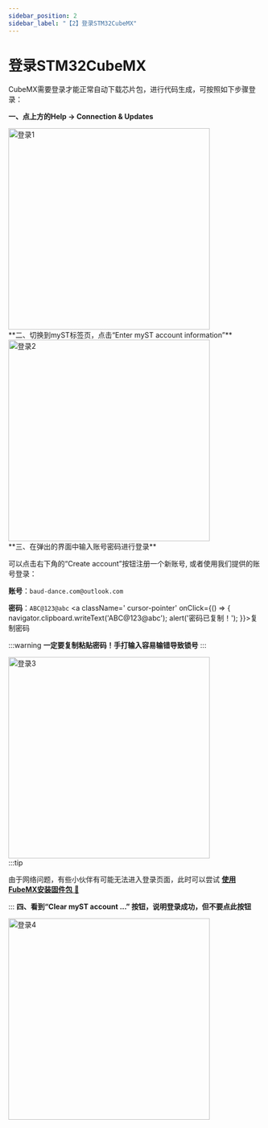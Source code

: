 ```yaml
---
sidebar_position: 2
sidebar_label: "【2】登录STM32CubeMX"
---
```


# 登录STM32CubeMX

CubeMX需要登录才能正常自动下载芯片包，进行代码生成，可按照如下步骤登录：

**一、点上方的Help -> Connection & Updates**
<div style={{ display: "flex", justifyContent: "center", alignItems: "center", marginBottom: "20px"}}>
<img src={require('./img/登录1.png').default} alt="登录1" width="400px" />
</div>
**二、切换到myST标签页，点击“Enter myST account information”**
<div style={{ display: "flex", justifyContent: "center", alignItems: "center", marginBottom: "20px"}}>
<img src={require('./img/登录2.png').default} alt="登录2" width="400px" />
</div>
**三、在弹出的界面中输入账号密码进行登录**

可以点击右下角的“Create account”按钮注册一个新账号, 或者使用我们提供的账号登录：

**账号**：`baud-dance.com@outlook.com`

**密码**：`ABC@123@abc` <a className=' cursor-pointer'  onClick={() => { navigator.clipboard.writeText('ABC@123@abc');    alert('密码已复制！');  }}>复制密码</a>

:::warning 
**一定要复制粘贴密码！手打输入容易输错导致锁号**
:::
<div style={{ display: "flex", justifyContent: "center", alignItems: "center", marginBottom: "20px"}}>
<img src={require('./img/登录3.png').default} alt="登录3" width="400px" />
</div>
:::tip 

由于网络问题，有些小伙伴有可能无法进入登录页面，此时可以尝试 <a href="/docs/stm32/FAQ/fubemxInstallPackage" target="_blank">**使用FubeMX安装固件包** 🔗</a>

:::
**四、看到“Clear myST account ...” 按钮，说明登录成功，但不要点此按钮**
<div style={{ display: "flex", justifyContent: "center", alignItems: "center", marginBottom: "20px"}}>
<img src={require('./img/登录4.png').default} alt="登录4" width="400px" />
</div>
